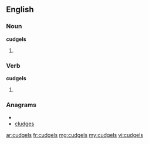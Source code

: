 ==English==

===Noun===
'''cudgels'''

# {{plural of|[[cudgel]]}}


===Verb===
'''cudgels'''

# {{third-person singular of|[[cudgel]]}}

===Anagrams===
* {{alphagram|cdeglsu}}
* [[cludges#English|cludges]]

[[ar:cudgels]]
[[fr:cudgels]]
[[mg:cudgels]]
[[my:cudgels]]
[[vi:cudgels]]